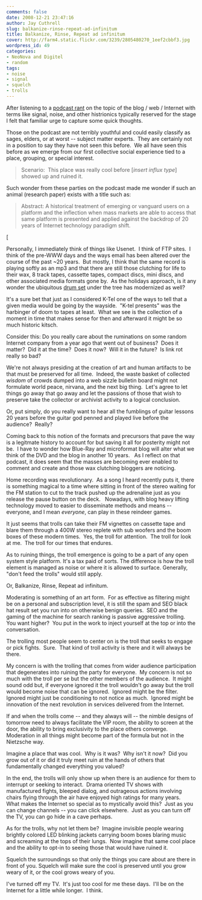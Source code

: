```yaml
---
comments: false
date: 2008-12-21 23:47:16
author: Jay Cuthrell
slug: balkanize-rinse-repeat-ad-infinitum
title: Balkanize, Rinse, Repeat ad infinitum
cover: http://farm4.static.flickr.com/3239/2805480270_1eef2cbbf3.jpg
wordpress_id: 49
categories:
- NeoNova and Digitel
- random
tags:
- noise
- signal
- squelch
- trolls
---
```


After listening to a [podcast rant](http://gillmorgang.techcrunch.com/2008/12/20/gillmor-gang-122008/) on the topic of the blog / web / Internet with terms like signal, noise, and other histrionics typically reserved for the stage I felt that familiar urge to capture some quick thoughts.

Those on the podcast are not terribly youthful and could easily classify as sages, elders, or at worst -- subject matter experts.  They are certainly not in a position to say they have not seen this before.  We all have seen this before as we emerge from our first collective social experience tied to a place, grouping, or special interest.


> Scenario:  This place was really cool before [_insert influx type_] showed up and ruined it.


Such wonder from these parties on the podcast made me wonder if such an animal (research paper) exists with a title such as:


> Abstract: A historical treatment of emerging or vanguard users on a platform and the inflection when mass markets are able to access that same platform is presented and applied against the backdrop of 20 years of Internet technology paradigm shift.


[


Personally, I immediately think of things like Usenet.  I think of FTP sites.  I think of the pre-WWW days and the ways email has been altered over the course of the past ~20 years.  But mostly, I think that the same record is playing softly as an mp3 and that there are still those clutching for life to their wax, 8 track tapes, cassette tapes, compact discs, mini discs, and other associated media formats gone by.  As the holidays approach, is it any wonder the ubiquitous [drum set](http://viodi.com/2008/12/17/drum/) under the tree has modernized as well?

It's a sure bet that just as I considered K-Tel one of the ways to tell that a given media would be going by the wayside.  "K-tel presents" was the harbinger of doom to tapes at least.  What we see is the collection of a moment in time that makes sense for then and afterward it might be so much historic kitsch.

Consider this: Do you really care about the ruminations on some random Internet company from a year ago that went out of business?  Does it matter?  Did it at the time?  Does it now?  Will it in the future?  Is link rot really so bad?

We're not always presiding at the creation of art and human artifacts to be that must be preserved for all time.  Indeed, the waste basket of collected _wisdom_ of crowds dumped into a web sizzle bulletin board might not formulate world peace, nirvana, and the next big thing.  Let's agree to let things go away that go away and let the passions of those that wish to preserve take the collector or archivist activity to a logical conclusion.

Or, put simply, do you really want to hear all the fumblings of guitar lessons 20 years before the guitar god penned and played live before the audience?  Really?

Coming back to this notion of the formats and precursors that pave the way is a legitmate history to account for but saving it all for posterity might not be.  I have to wonder how Blue-Ray and microformat blog will alter what we think of the DVD and the blog in another 10 years.   As I reflect on that podcast, it does seem that the masses are becoming ever enabled to comment and create and those wax clutching bloggers are noticing.

Home recording was revolutionary.  As a song I heard recently puts it, there is something magical to a time where sitting in front of the stereo waiting for the FM station to cut to the track pushed up the adrenaline just as you release the pause button on the deck.   Nowadays, with blog heavy lifting technology moved to easier to disseminate methods and means -- everyone, and I mean _everyone_, can play in these reindeer games.

It just seems that trolls can take their FM vignettes on cassette tape and blare them through a 400W stereo replete with sub woofers and the boom boxes of these modern times.  Yes, the troll for attention.  The troll for look at me.  The troll for our times that endures.

As to ruining things, the troll emergence is going to be a part of any open system style platform. It's a tax paid of sorts. The difference is how the troll element is managed as noise or where it is allowed to surface. Generally, "don't feed the trolls" would still apply.

Or, Balkanize, Rinse, Repeat ad infinitum.

Moderating is something of an art form.  For as effective as filtering might be on a personal and subscription level, it is still the spam and SEO black hat result set you run into on otherwise benign queries.  SEO and the gaming of the machine for search ranking is passive aggressive trolling.  You want higher?  You put in the work to inject yourself at the top or into the conversation.

The trolling most people seem to center on is the troll that seeks to engage or pick fights.  Sure.  That kind of troll activity is there and it will always be there.

My concern is with the trolling that comes from wider audience participation that degenerates into ruining the party for everyone.  My concern is not so much with the troll per se but the other members of the audience.  It might sound odd but, if everyone ignored it the troll wouldn't go away but the troll would become noise that can be ignored.  Ignored might be the filter.  Ignored might just be conditioning to not notice as much.  Ignored might be innovation of the next revolution in services delivered from the Internet.

If and when the trolls come -- and they always will -- the nimble designs of tomorrow need to always facilitate the VIP room, the ability to screen at the door, the ability to bring exclusivity to the place others converge.  Moderation in all things might become part of the formula but not in the Nietzsche way.

Imagine a place that was cool.  Why is it was?  Why isn't it now?  Did you grow out of it or did it truly meet ruin at the hands of others that fundamentally changed everything you valued?

In the end, the trolls will only show up when there is an audience for them to interrupt or seeking to interact.  Drama oriented TV shows with manufactured fights, bleeped dialog, and outrageous actions involving chairs flying through the air have enjoyed high ratings for many years.  What makes the Internet so special as to mystically avoid this?  Just as you can change channels -- you can click elsewhere.  Just as you can turn off the TV, you can go hide in a cave perhaps.

As for the trolls, why not let them be?  Imagine invisible people wearing brightly colored LED blinking jackets carrying boom boxes blaring music and screaming at the tops of their lungs.  Now imagine that same cool place and the ability to opt-in to seeing those that would have ruined it.

Squelch the surroundings so that only the things you care about are there in front of you. Squelch will make sure the cool is preserved until you grow weary of it, or the cool grows weary of you.

I've turned off my TV.  It's just too cool for me these days.  I'll be on the Internet for a little while longer.  I think.
